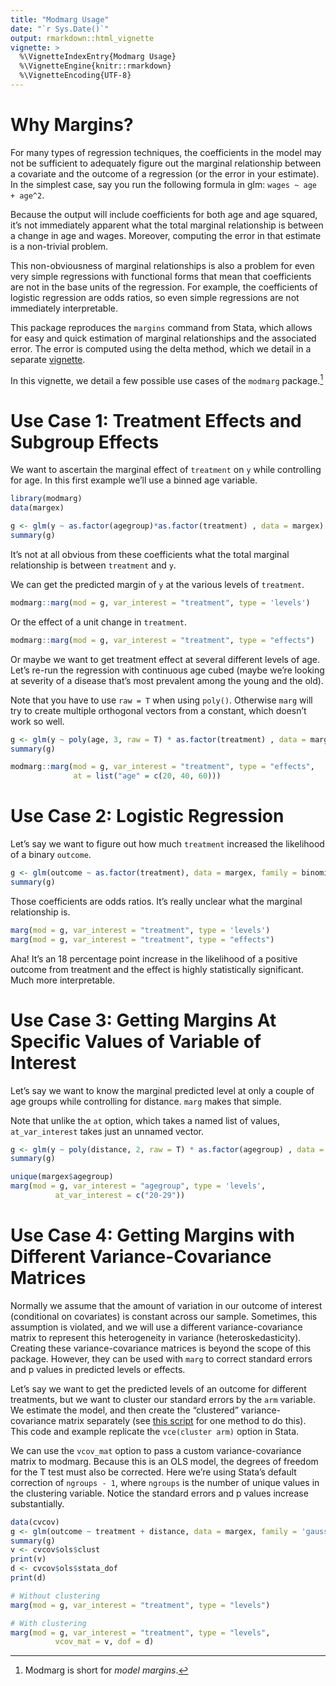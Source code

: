 ```yaml
---
title: "Modmarg Usage"
date: "`r Sys.Date()`"
output: rmarkdown::html_vignette
vignette: >
  %\VignetteIndexEntry{Modmarg Usage}
  %\VignetteEngine{knitr::rmarkdown}
  %\VignetteEncoding{UTF-8}
---
```


# Why Margins?

For many types of regression techniques, the coefficients in the
model may not be sufficient to adequately figure out the marginal relationship
between a covariate and the outcome of a regression (or the error in your 
estimate). In the simplest case, say you run the following formula in glm: 
`wages ~ age + age^2`. 

Because the output will include coefficients for both age and age squared, 
it's not immediately apparent what the total marginal relationship is between a 
change in age and wages. Moreover, computing the error in that estimate is a 
non-trivial problem.

This non-obviousness of marginal relationships is also a problem for even 
very simple regressions with functional forms that mean that coefficients are
not in the base units of the regression. For example, the coefficients of 
logistic regression are odds ratios, so even simple regressions are not
immediately interpretable. 

This package reproduces the `margins` command from Stata, which allows for easy
and quick estimation of marginal relationships and the associated error. The
error is computed using the delta method, which we detail
in a separate [vignette](delta-method.html).

In this vignette, we detail a few possible use cases of the `modmarg` package.^[Modmarg is short for *model margins*.]

# Use Case 1: Treatment Effects and Subgroup Effects

We want to ascertain the marginal effect of `treatment` on `y` while controlling
for age. In this first example we'll use a binned age variable.

```r
library(modmarg)
data(margex)

g <- glm(y ~ as.factor(agegroup)*as.factor(treatment) , data = margex)
summary(g)
```

It's not at all obvious from these coefficients what the total marginal
relationship is between `treatment` and `y`.

We can get the predicted margin of `y` at the various levels of `treatment`.

```r
modmarg::marg(mod = g, var_interest = "treatment", type = 'levels')
```

Or the effect of a unit change in `treatment`.

```r
modmarg::marg(mod = g, var_interest = "treatment", type = "effects")
```

Or maybe we want to get treatment effect at several different levels of 
age. Let's re-run the regression with continuous age cubed (maybe we're looking
at severity of a disease that's most prevalent among the young and the old).

Note that you have to use `raw = T` when using `poly()`. Otherwise
`marg` will try to create multiple orthogonal vectors from a constant, 
which doesn't work so well.

```r
g <- glm(y ~ poly(age, 3, raw = T) * as.factor(treatment) , data = margex)
summary(g)

modmarg::marg(mod = g, var_interest = "treatment", type = "effects",
              at = list("age" = c(20, 40, 60)))
```

# Use Case 2: Logistic Regression

Let's say we want to figure out how much `treatment` increased the likelihood of
a binary `outcome`.

```r
g <- glm(outcome ~ as.factor(treatment), data = margex, family = binomial)
summary(g)
```

Those coefficients are odds ratios. It's really unclear what the marginal
relationship is.

```r
marg(mod = g, var_interest = "treatment", type = 'levels')
marg(mod = g, var_interest = "treatment", type = "effects")
```

Aha! It's an 18 percentage point increase in the likelihood of a positive outcome 
from treatment and the effect is highly statistically significant. Much more 
interpretable.

# Use Case 3: Getting Margins At Specific Values of Variable of Interest

Let's say we want to know the marginal predicted level at only a couple of 
age groups while controlling for distance. `marg` makes that simple.

Note that unlike the `at` option, which takes a named list of values, 
`at_var_interest` takes just an unnamed vector.

```r
g <- glm(y ~ poly(distance, 2, raw = T) * as.factor(agegroup) , data = margex)
summary(g)

unique(margex$agegroup)
marg(mod = g, var_interest = "agegroup", type = 'levels',
          at_var_interest = c("20-29"))
```

# Use Case 4: Getting Margins with Different Variance-Covariance Matrices

Normally we assume that the amount of variation in our outcome of interest 
(conditional on covariates) is constant across our sample. Sometimes, this assumption 
is violated, and we will use a different variance-covariance matrix to represent this 
heterogeneity in variance (heteroskedasticity). Creating these variance-covariance 
matrices is beyond the scope of this package. However, they can be used with `marg`
to correct standard errors and p values in predicted levels or effects.

Let's say we want to get the predicted levels of an outcome for different treatments,
but we want to cluster our standard errors by the `arm` variable. We estimate the model,
and then create the "clustered" variance-covariance matrix separately 
(see [this script](https://github.com/anniejw6/modmarg/blob/master/data-raw/make_cluster_vcov.R) 
for one method to do this). This code and example replicate the `vce(cluster arm)` option in Stata.

We can use the `vcov_mat` option to pass a custom variance-covariance matrix to modmarg.
Because this is an OLS model, the degrees of freedom for the T test must also be corrected.
Here we're using Stata's default correction of `ngroups - 1`, where `ngroups` is the number
of unique values in the clustering variable. Notice the standard errors and p values increase
substantially.

```r
data(cvcov)
g <- glm(outcome ~ treatment + distance, data = margex, family = 'gaussian')
summary(g)
v <- cvcov$ols$clust
print(v)
d <- cvcov$ols$stata_dof
print(d)

# Without clustering
marg(mod = g, var_interest = "treatment", type = "levels")

# With clustering
marg(mod = g, var_interest = "treatment", type = "levels",
          vcov_mat = v, dof = d)
```
